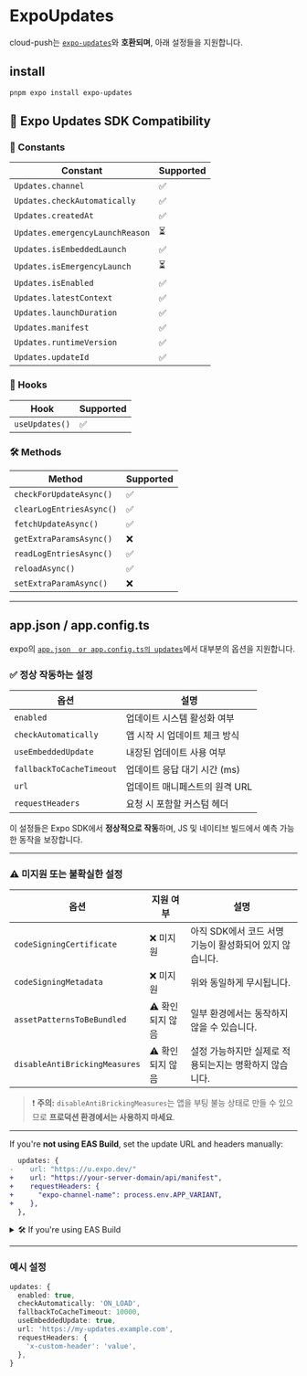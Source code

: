 # ExpoUpdates

cloud-push는 [`expo-updates`](https://docs.expo.dev/technical-specs/expo-updates-1/)와 **호환되며**, 아래 설정들을 지원합니다.

## install

```bash
pnpm expo install expo-updates
```

## 📘 Expo Updates SDK Compatibility

### 🧱 Constants

| Constant                      | Supported |
|------------------------------|-----------|
| `Updates.channel`            | ✅        |
| `Updates.checkAutomatically` | ✅        |
| `Updates.createdAt`          | ✅        |
| `Updates.emergencyLaunchReason` | ⏳    |
| `Updates.isEmbeddedLaunch`   | ✅        |
| `Updates.isEmergencyLaunch`  | ⏳        |
| `Updates.isEnabled`          | ✅        |
| `Updates.latestContext`      | ✅        |
| `Updates.launchDuration`     | ✅        |
| `Updates.manifest`           | ✅        |
| `Updates.runtimeVersion`     | ✅        |
| `Updates.updateId`           | ✅        |

### 🧩 Hooks

| Hook           | Supported |
|----------------|-----------|
| `useUpdates()` | ✅        |

### 🛠 Methods

| Method                  | Supported |
|-------------------------|-----------|
| `checkForUpdateAsync()` | ✅        |
| `clearLogEntriesAsync()`| ✅        |
| `fetchUpdateAsync()`    | ✅        |
| `getExtraParamsAsync()` | ❌        |
| `readLogEntriesAsync()` | ✅        |
| `reloadAsync()`         | ✅        |
| `setExtraParamAsync()`  | ❌        |

---



## app.json / app.config.ts

expo의 [`app.json  or app.config.ts의 updates`](https://docs.expo.dev/versions/latest/config/app/#updates)에서 대부분의 옵션을 지원합니다. 

### ✅ 정상 작동하는 설정

| 옵션                     | 설명 |
|--------------------------|------|
| `enabled`                | 업데이트 시스템 활성화 여부 |
| `checkAutomatically`     | 앱 시작 시 업데이트 체크 방식 |
| `useEmbeddedUpdate`      | 내장된 업데이트 사용 여부 |
| `fallbackToCacheTimeout` | 업데이트 응답 대기 시간 (ms) |
| `url`                    | 업데이트 매니페스트의 원격 URL |
| `requestHeaders`         | 요청 시 포함할 커스텀 헤더 |
  
이 설정들은 Expo SDK에서 **정상적으로 작동**하며, JS 및 네이티브 빌드에서 예측 가능한 동작을 보장합니다.

---

### ⚠️ 미지원 또는 불확실한 설정

| 옵션                        | 지원 여부 | 설명 |
|-----------------------------|-----------|------|
| `codeSigningCertificate`    | ❌ 미지원 | 아직 SDK에서 코드 서명 기능이 활성화되어 있지 않습니다. |
| `codeSigningMetadata`       | ❌ 미지원 | 위와 동일하게 무시됩니다. |
| `assetPatternsToBeBundled`  | ⚠️ 확인되지 않음 | 일부 환경에서는 동작하지 않을 수 있습니다. |
| `disableAntiBrickingMeasures` | ⚠️ 확인되지 않음 | 설정 가능하지만 실제로 적용되는지는 명확하지 않습니다. |

> ❗️ **주의:** `disableAntiBrickingMeasures`는 앱을 부팅 불능 상태로 만들 수 있으므로 **프로덕션 환경에서는 사용하지 마세요**.

---

If you're **not using EAS Build**, set the update URL and headers manually:

```diff
  updates: {
-    url: "https://u.expo.dev/"
+    url: "https://your-server-domain/api/manifest",
+    requestHeaders: {
+      "expo-channel-name": process.env.APP_VARIANT,
+    },
  },
````

<details>
  <summary>🛠️ If you're using EAS Build</summary>

You don't need to manually set `requestHeaders`. Instead, configure the channel in `eas.json`:

```json
{
  "build": {
    "production": {
      "channel": "stable"
    },
    "preview": {
      "channel": "beta"
    }
  }
}
```

> In this example, builds triggered with the `--profile preview` option will use the `beta` channel, while `--profile production` uses `stable`.

</details>

---

### 예시 설정

```ts
updates: {
  enabled: true,
  checkAutomatically: 'ON_LOAD',
  fallbackToCacheTimeout: 10000,
  useEmbeddedUpdate: true,
  url: 'https://my-updates.example.com',
  requestHeaders: {
    'x-custom-header': 'value',
  },
}
```

